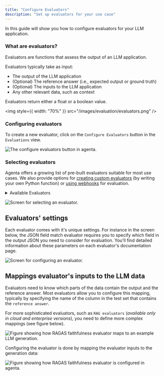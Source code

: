 ```yaml
---
title: "Configure Evaluators"
description: "Set up evaluators for your use case"
---
```


In this guide will show you how to configure evaluators for your LLM application.

### What are evaluators?

Evaluators are functions that assess the output of an LLM application.

Evaluators typically take as input:

- The output of the LLM application
- (Optional) The reference answer (i.e., expected output or ground truth)
- (Optional) The inputs to the LLM application
- Any other relevant data, such as context

Evaluators return either a float or a boolean value.

<img style={{ width: "70%" }} src="/images/evaluation/evaluators.png" />

### Configuring evaluators

To create a new evaluator, click on the `Configure Evaluators` button in the `Evaluations` view.

![The configure evaluators button in agenta.](/images/evaluation/configure-evaluators-1.png)

### Selecting evaluators

Agenta offers a growing list of pre-built evaluators suitable for most use cases. We also provide options for [creating custom evaluators](/evaluation/evaluators/custom-evaluator) (by writing your own Python function) or [using webhooks](/evaluation/evaluators/webhook-evaluator) for evaluation.

<details id="available-evaluators">
<summary>Available Evaluators</summary>

| **Evaluator Name**        | **Use Case**                     | **Type**           | **Description**                                                                  |
| ------------------------- | -------------------------------- | ------------------ | -------------------------------------------------------------------------------- |
| Exact Match               | Classification/Entity Extraction | Pattern Matching   | Checks if the output exactly matches the expected result.                        |
| Contains JSON             | Classification/Entity Extraction | Pattern Matching   | Ensures the output contains valid JSON.                                          |
| Regex Test                | Classification/Entity Extraction | Pattern Matching   | Checks if the output matches a given regex pattern.                              |
| JSON Field Match          | Classification/Entity Extraction | Pattern Matching   | Compares specific fields within JSON data.                                       |
| JSON Diff Match           | Classification/Entity Extraction | Similarity Metrics | Compares generated JSON with a ground truth JSON based on schema or values.      |
| Similarity Match          | Text Generation / Chatbot        | Similarity Metrics | Compares generated output with expected using Jaccard similarity.                |
| Semantic Similarity Match | Text Generation / Chatbot        | Semantic Analysis  | Compares the meaning of the generated output with the expected result.           |
| Starts With               | Text Generation / Chatbot        | Pattern Matching   | Checks if the output starts with a specified prefix.                             |
| Ends With                 | Text Generation / Chatbot        | Pattern Matching   | Checks if the output ends with a specified suffix.                               |
| Contains                  | Text Generation / Chatbot        | Pattern Matching   | Checks if the output contains a specific substring.                              |
| Contains Any              | Text Generation / Chatbot        | Pattern Matching   | Checks if the output contains any of a list of substrings.                       |
| Contains All              | Text Generation / Chatbot        | Pattern Matching   | Checks if the output contains all of a list of substrings.                       |
| Levenshtein Distance      | Text Generation / Chatbot        | Similarity Metrics | Calculates the Levenshtein distance between output and expected result.          |
| LLM-as-a-judge            | Text Generation / Chatbot        | LLM-based          | Sends outputs to an LLM model for critique and evaluation.                       |
| RAG Faithfulness          | RAG / Text Generation / Chatbot  | LLM-based          | Evaluates if the output is faithful to the retrieved documents in RAG workflows. |
| RAG Context Relevancy     | RAG / Text Generation / Chatbot  | LLM-based          | Measures the relevancy of retrieved documents to the given question in RAG.      |
| Code Evaluation           | Custom Logic                     | Custom             | Allows users to define their own evaluator in Python.                            |
| Webhook Test              | Custom Logic                     | Custom             | Sends output to a webhook for external evaluation.                               |

</details>

![Screen for selecting an evaluator.](/images/evaluation/configure-evaluators-2.png)

## Evaluators' settings

Each evaluator comes with it's unique settings. For instance in the screen below, the JSON field match evaluator requires you to specify which field in the output JSON you need to consider for evaluation. You'll find detailed information about these parameters on each evaluator's documentation page.

![Screen for configuring an evaluator.](/images/evaluation/configure-evaluators-3.png)

## Mappings evaluator's inputs to the LLM data

Evaluators need to know which parts of the data contain the output and the reference answer. Most evaluators allow you to configure this mapping, typically by specifying the name of the column in the test set that contains the `reference answer`.

For more sophisticated evaluators, such as `RAG evaluators` (_available only in cloud and enterprise versions_), you need to define more complex mappings (see figure below).

![Figure showing how RAGAS faithfulness evaluator maps to an example LLM
  generation.](/images/evaluation/evaluator_config_mapping.png)

Configuring the evaluator is done by mapping the evaluator inputs to the generation data:

![Figure showing how RAGAS faithfulness evaluator is configured in agenta.](/images/evaluation/configure_mapping.png)
